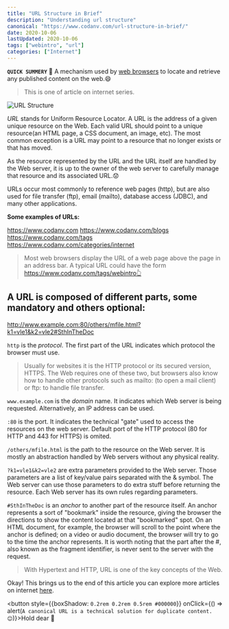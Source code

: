```yaml
---
title: "URL Structure in Brief"
description: "Understanding url structure"
canonical: "https://www.codanv.com/url-structure-in-brief/"
date: 2020-10-06
lastUpdated: 2020-10-06
tags: ["webintro", "url"]
categories: ["Internet"]
---
```


**`QUICK SUMMERY`** 🔹 A mechanism used by [web browsers](/understanding-web-browser-and-its-basic-architecture/) to locate and retrieve  any published content on the web.😄 

> This is one of article on internet series.

![URL Structure](./url_structure.jpg)

*URL* stands for Uniform Resource Locator. A URL is the address of a given unique resource on the Web. Each valid URL should point to a unique resource(an HTML page, a CSS document, an image, etc). The most common exception is a URL may point to a resource that no longer exists or that has moved. 

As the resource represented by the URL and the URL itself are handled by the Web server, it is up to the owner of the web server to carefully manage that resource and its associated URL.😟

URLs occur most commonly to reference web pages (http), but are also used for file transfer (ftp), email (mailto), database access (JDBC), and many other applications.

**Some examples of URLs:**

https://www.codanv.com 
https://www.codanv.com/blogs <br />
https://www.codanv.com/tags <br />
https://www.codanv.com/categories/internet 

> Most web browsers display the URL of a web page above the page in an address bar. A typical URL could have the form https://www.codanv.com/tags/webintro👆  

## A URL is composed of different parts, some mandatory and others optional:

http://www.example.com:80/others/mfile.html?k1=vle1&k2=vle2#SthInTheDoc


`http` is the *protocol*. The first part of the URL indicates which protocol the browser must use. 

> Usually for websites it is the HTTP protocol or its secured version, HTTPS. The Web requires one of these two, but browsers also know how to handle other protocols such as mailto: (to open a mail client) or ftp: to handle file transfer.

`www.example.com` is the *domain* name. It indicates which Web server is being requested. Alternatively, an IP address can be used.

`:80` is the port. It indicates the technical "gate" used to access the resources on the web server. Default port of the HTTP protocol (80 for HTTP and 443 for HTTPS) is omited.

`/others/mfile.html` is the path to the resource on the Web server. It is mostly an abstraction handled by Web servers without any physical reality.

`?k1=vle1&k2=vle2` are extra parameters provided to the Web server. Those parameters are a list of key/value pairs separated with the & symbol. The Web server can use those parameters to do extra stuff before returning the resource. Each Web server has its own rules regarding parameters.

`#SthInTheDoc` is an *anchor* to another part of the resource itself. An anchor represents a sort of "bookmark" inside the resource, giving the browser the directions to show the content located at that "bookmarked" spot. On an HTML document, for example, the browser will scroll to the point where the anchor is defined; on a video or audio document, the browser will try to go to the time the anchor represents. It is worth noting that the part after the #, also known as the fragment identifier, is never sent to the server with the request.

> With Hypertext and HTTP, URL is one of the key concepts of the Web. 

Okay! This brings us to the end of this article you can explore more articles on internet [here](/categories/internet).

<button style={{boxShadow: `0.2rem 0.2rem 0.5rem #000000`}} onClick={() => alert(`A canonical URL is a technical solution for duplicate content. 😊`)}>Hold dear 💜</button>
 